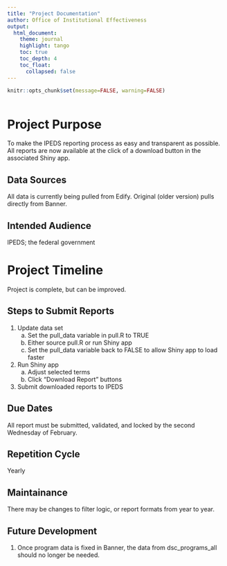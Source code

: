```yaml
---
title: "Project Documentation"
author: Office of Institutional Effectiveness
output: 
  html_document:
    theme: journal
    highlight: tango
    toc: true
    toc_depth: 4
    toc_float:
      collapsed: false
---
```


```r
knitr::opts_chunk$set(message=FALSE, warning=FALSE)
```

```r
```

# Project Purpose
To make the IPEDS reporting process as easy and transparent as possible. All reports are now available at the click of a download button in the associated Shiny app.

## Data Sources
All data is currently being pulled from Edify. Original (older version) pulls directly from Banner.

## Intended Audience
IPEDS; the federal government

# Project Timeline
Project is complete, but can be improved.

## Steps to Submit Reports
1. Update data set
    a. Set the pull_data variable in pull.R to TRUE
    b. Either source pull.R or run Shiny app
    c. Set the pull_data variable back to FALSE to allow Shiny app to load faster
2. Run Shiny app
    a. Adjust selected terms  
    b. Click "Download Report" buttons 
3. Submit downloaded reports to IPEDS

## Due Dates
All report must be submitted, validated, and locked by the second Wednesday of February.

## Repetition Cycle
Yearly

## Maintainance
There may be changes to filter logic, or report formats from year to year.

## Future Development
1. Once program data is fixed in Banner, the data from dsc_programs_all should no longer be needed.